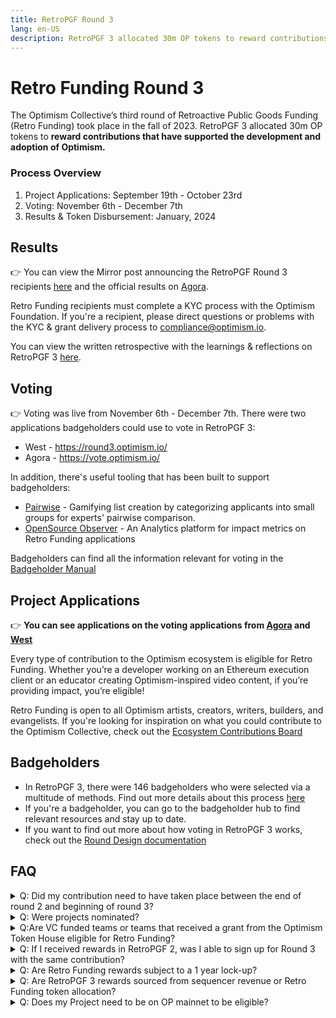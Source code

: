 ```yaml
---
title: RetroPGF Round 3
lang: en-US
description: RetroPGF 3 allocated 30m OP tokens to reward contributions that have supported the development and adoption of Optimism.
---
```


# Retro Funding Round 3

The Optimism Collective’s third round of Retroactive Public Goods Funding (Retro Funding) took place in the fall of 2023. RetroPGF 3 allocated 30m OP tokens to **reward contributions that have supported the development and adoption of Optimism.**

### Process Overview

1. Project Applications: September 19th - October 23rd
2. Voting: November 6th - December 7th
3. Results & Token Disbursement: January, 2024

## Results

👉 You can view the Mirror post announcing the RetroPGF Round 3 recipients [here](https://optimism.mirror.xyz/37Bgum6MfTJWDuE41CH9RXSH5KBm_RCL5zsSFeRZl4E) and the official results on [Agora](https://vote.optimism.io/retropgf/3).

Retro Funding recipients must complete a KYC process with the Optimism Foundation. If you're a recipient, please direct questions or problems with the KYC & grant delivery process to compliance@optimism.io.

You can view the written retrospective with the learnings & reflections on RetroPGF 3 [here](https://optimism.mirror.xyz/Bbu5M1mTNV2Z637QxOiF7Qt7R9hy6nxghbZiFbtZOBA).

## Voting

👉 Voting was live from November 6th - December 7th. There were two applications badgeholders could use to vote in RetroPGF 3:

- West - https://round3.optimism.io/
- Agora - https://vote.optimism.io/

In addition, there's useful tooling that has been built to support badgeholders:

- [Pairwise](https://www.pairwise.vote/) - Gamifying list creation by categorizing applicants into small groups for experts' pairwise comparison.
- [OpenSource Observer](https://www.opensource.observer/) - An Analytics platform for impact metrics on Retro Funding applications

Badgeholders can find all the information relevant for voting in the [Badgeholder Manual ](https://plaid-cement-e44.notion.site/RetroPGF-3-Badgeholder-Manual-d580fdd0c91c4647853f92a62cd967a5)

## Project Applications

👉 **You can see applications on the voting applications from [Agora](https://vote.optimism.io/retropgf/3) and [West](https://round3.optimism.io/)**

Every type of contribution to the Optimism ecosystem is eligible for Retro Funding. Whether you’re a developer working on an Ethereum execution client or an educator creating Optimism-inspired video content, if you’re providing impact, you’re eligible!

Retro Funding is open to all Optimism artists, creators, writers, builders, and evangelists.
If you're looking for inspiration on what you could contribute to the Optimism Collective, check out the [Ecosystem Contributions Board](https://github.com/ethereum-optimism/ecosystem-contributions)

## Badgeholders

- In RetroPGF 3, there were 146 badgeholders who were selected via a multitude of methods. Find out more details about this process [here](https://gov.optimism.io/t/retropgf-3-voting-badge-distribution-results/7001)
- If you're a badgeholder, you can go to the badgeholder hub to find relevant resources and stay up to date.
- If you want to find out more about how voting in RetroPGF 3 works, check out the [Round Design documentation](https://gov.optimism.io/t/retropgf-3-round-design/6802)

## FAQ

<details>
  <summary>
    Q: Did my contribution need to have taken place between the end of round 2
    and beginning of round 3?
  </summary>
  A: No, all contributions that have supported the development and adoption of Optimism
  are considered, no matter when they took place.
</details>

<details>
  <summary>Q: Were projects nominated?</summary>
  A: There was no nomination process, instead projects directly applied for RetroPGF
  3.
</details>

<details>
  <summary>
    Q:Are VC funded teams or teams that received a grant from the Optimism Token
    House eligible for Retro Funding?
  </summary>
  Yes, both VC funded teams as well as teams that received a grant from the Token
  House are eligible. Badgeholders uphold the principle of "impact = profit", where
  individuals should receive profit equal to the impact they provided to the Optimism
  Collective.
</details>

<details>
  <summary>
    Q: If I received rewards in RetroPGF 2, was I able to sign up for Round 3
    with the same contribution?
  </summary>
  Yes, you were able to apply again with the same contribution. We asked that you
  include the rewards you received in Round 2 in your "Grants and Funding" section
  of your application.
</details>

<details>
  <summary>Q: Are Retro Funding rewards subject to a 1 year lock-up?</summary>
  No, Retro Funding rewards are not subject to a 1 year lock-up. After the round
  concludes, projects will need to complete a KYC process with the Optimism Foundation
  and will then gradually receive their Retro Funding rewards over a 90 day period.
</details>

<details>
  <summary>
    Q: Are RetroPGF 3 rewards sourced from sequencer revenue or Retro Funding
    token allocation?
  </summary>
  Round 3 rewards are sourced from the [Retro Funding token allocation](https://community.optimism.io/docs/governance/allocations/).
  Future rounds of Retro Funding may allocate surplus protocol revenue.
</details>

<details>
  <summary>Q: Does my Project need to be on OP mainnet to be eligible?</summary>
  No, your project does not need to be on OP mainnet. As long as you’re providing
  impact to the Optimism Collective, you are eligible for Retro Funding!
</details>
